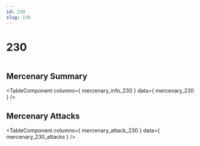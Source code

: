 ```yaml
---
id: 230
slug: 230
---
```



# 230

<div style = {{ display: "flex" }}>
    <Image img={require('@site/static/img/mercenaries/illust/thum_char_view_n_230.jpg')}/>
    
</div>

## Mercenary Summary

<TableComponent
  columns={ mercenary_info_230 }
  data={ mercenary_230 }
/>

## Mercenary Attacks

<TableComponent
  columns={ mercenary_attack_230 }
  data={ mercenary_230_attacks }
/>